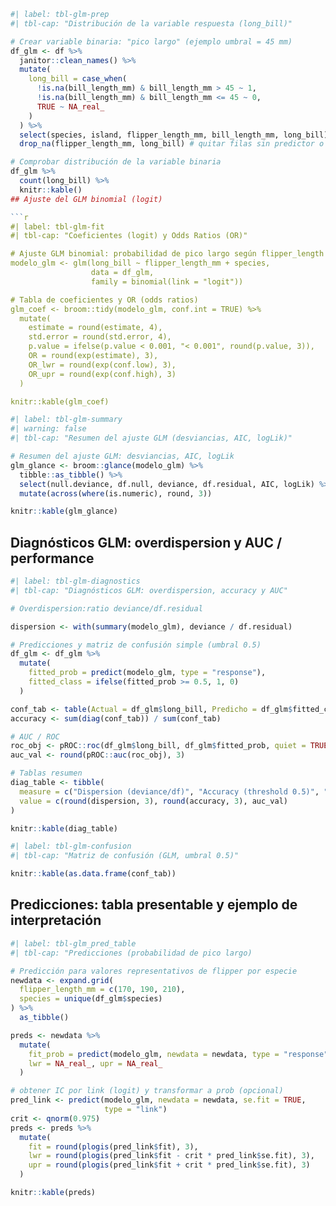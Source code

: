 ```r
#| label: tbl-glm-prep
#| tbl-cap: "Distribución de la variable respuesta (long_bill)"

# Crear variable binaria: "pico largo" (ejemplo umbral = 45 mm)
df_glm <- df %>%
  janitor::clean_names() %>%
  mutate(
    long_bill = case_when(
      !is.na(bill_length_mm) & bill_length_mm > 45 ~ 1,
      !is.na(bill_length_mm) & bill_length_mm <= 45 ~ 0,
      TRUE ~ NA_real_
    )
  ) %>%
  select(species, island, flipper_length_mm, bill_length_mm, long_bill) %>%
  drop_na(flipper_length_mm, long_bill) # quitar filas sin predictor o respuesta

# Comprobar distribución de la variable binaria
df_glm %>% 
  count(long_bill) %>% 
  knitr::kable()
## Ajuste del GLM binomial (logit)

```r
#| label: tbl-glm-fit
#| tbl-cap: "Coeficientes (logit) y Odds Ratios (OR)"

# Ajuste GLM binomial: probabilidad de pico largo según flipper_length y especie
modelo_glm <- glm(long_bill ~ flipper_length_mm + species,
                  data = df_glm,
                  family = binomial(link = "logit"))

# Tabla de coeficientes y OR (odds ratios)
glm_coef <- broom::tidy(modelo_glm, conf.int = TRUE) %>%
  mutate(
    estimate = round(estimate, 4),
    std.error = round(std.error, 4),
    p.value = ifelse(p.value < 0.001, "< 0.001", round(p.value, 3)),
    OR = round(exp(estimate), 3),
    OR_lwr = round(exp(conf.low), 3),
    OR_upr = round(exp(conf.high), 3)
  )

knitr::kable(glm_coef)

```
```r
#| label: tbl-glm-summary
#| warning: false
#| tbl-cap: "Resumen del ajuste GLM (desviancias, AIC, logLik)"

# Resumen del ajuste GLM: desviancias, AIC, logLik
glm_glance <- broom::glance(modelo_glm) %>%
  tibble::as_tibble() %>%
  select(null.deviance, df.null, deviance, df.residual, AIC, logLik) %>%
  mutate(across(where(is.numeric), round, 3))

knitr::kable(glm_glance)

```
## Diagnósticos GLM: overdispersion y AUC / performance

```r
#| label: tbl-glm-diagnostics
#| tbl-cap: "Diagnósticos GLM: overdispersion, accuracy y AUC"

# Overdispersion:ratio deviance/df.residual

dispersion <- with(summary(modelo_glm), deviance / df.residual)

# Predicciones y matriz de confusión simple (umbral 0.5)
df_glm <- df_glm %>%
  mutate(
    fitted_prob = predict(modelo_glm, type = "response"),
    fitted_class = ifelse(fitted_prob >= 0.5, 1, 0)
  )

conf_tab <- table(Actual = df_glm$long_bill, Predicho = df_glm$fitted_class)
accuracy <- sum(diag(conf_tab)) / sum(conf_tab)

# AUC / ROC
roc_obj <- pROC::roc(df_glm$long_bill, df_glm$fitted_prob, quiet = TRUE)
auc_val <- round(pROC::auc(roc_obj), 3)

# Tablas resumen
diag_table <- tibble(
  measure = c("Dispersion (deviance/df)", "Accuracy (threshold 0.5)", "AUC"),
  value = c(round(dispersion, 3), round(accuracy, 3), auc_val)
)

knitr::kable(diag_table)
```

```r
#| label: tbl-glm-confusion
#| tbl-cap: "Matriz de confusión (GLM, umbral 0.5)"

knitr::kable(as.data.frame(conf_tab))

```

## Predicciones: tabla presentable y ejemplo de interpretación

```r
#| label: tbl-glm_pred_table
#| tbl-cap: "Predicciones (probabilidad de pico largo)                            por flipper_length y especie"

# Predicción para valores representativos de flipper por especie
newdata <- expand.grid(
  flipper_length_mm = c(170, 190, 210),
  species = unique(df_glm$species)
) %>%
  as_tibble()

preds <- newdata %>%
  mutate(
    fit_prob = predict(modelo_glm, newdata = newdata, type = "response"),
    lwr = NA_real_, upr = NA_real_
  )

# obtener IC por link (logit) y transformar a prob (opcional)
pred_link <- predict(modelo_glm, newdata = newdata, se.fit = TRUE, 
                     type = "link")
crit <- qnorm(0.975)
preds <- preds %>%
  mutate(
    fit = round(plogis(pred_link$fit), 3),
    lwr = round(plogis(pred_link$fit - crit * pred_link$se.fit), 3),
    upr = round(plogis(pred_link$fit + crit * pred_link$se.fit), 3)
  )

knitr::kable(preds)

```


